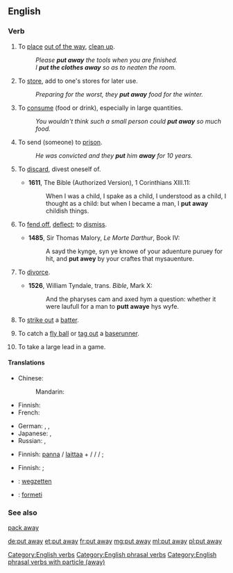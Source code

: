 {{also|putaway}}
==English==

===Verb===
{{head|en|verb|head=[[put]] [[away]]}}

# {{context|transitive|lang=en}} To [[place]] [[out of the way]], [[clean up]].
#: ''Please '''put away''' the tools when you are finished.''
#: ''I '''put the clothes away''' so as to neaten the room.''
# {{context|transitive|lang=en}} To [[store]], add to one's stores for later use.
#: ''Preparing for the worst, they '''put away''' food for the winter.''
# {{context|transitive|colloquial|lang=en}} To [[consume]] (food or drink), especially in large quantities.
#: ''You wouldn't think such a small person could '''put away''' so much food.''
# {{context|transitive|lang=en}} To send (someone) to [[prison]].
#: ''He was convicted and they '''put''' him '''away''' for 10 years.''
# {{context|transitive|now|_|formal|_|or|_|literary|lang=en}} To [[discard]], divest oneself of.
#* '''1611''', The Bible (Authorized Version), 1 Corinthians XIII.11:
#*: When I was a child, I spake as a child, I understood as a child, I thought as a child: but when I became a man, I '''put away''' childish things.
# {{context|obsolete|transitive|lang=en}} To [[fend off]], [[deflect]]; to [[dismiss]].
#* '''1485''', Sir Thomas Malory, ''Le Morte Darthur'', Book IV:
#*: A sayd the kynge, syn ye knowe of your aduenture puruey for hit, and '''put awey''' by your craftes that mysauenture.
# {{context|archaic|transitive|lang=en}} To [[divorce]].
#* '''1526''', William Tyndale, trans. ''Bible'', Mark X:
#*: And the pharyses cam and axed hym a question: whether it were laufull for a man to '''putt awaye''' hys wyfe.
# {{context|baseball|lang=en}} To [[strike out]] a [[batter]].
# {{context|baseball|lang=en}} To catch a [[fly ball]] or [[tag out]] a [[baserunner]].
# {{context|baseball|lang=en}} To take a large lead in a game.

====Translations====
{{trans-top|to place out of the way}}
* Chinese:
*: Mandarin: {{t+|cmn|收拾|tr=shōushí|sc=Hani}}
* Finnish: {{t|fi|paikoilleen|alt=panna paikoilleen}}
* French: {{t+|fr|ranger}}
{{trans-mid}}
* German: {{t+|de|wegräumen}}, {{t+|de|weglegen}}, {{t+|de|aufräumen}}
* Japanese: {{t|ja|片付ける|tr=かたづける, katazukeru|sc=Jpan}}, {{t|ja|しまう|tr=shimau|sc=Jpan}}
* Russian: {{t+|ru|убирать|tr=ubirátʹ|sc=Cyrl}} {{impf}}, {{t+|ru|убрать|tr=ubrátʹ|sc=Cyrl}} {{pf.}}
{{trans-bottom}}

{{trans-top|to store for later use}}
* Finnish: [[panna#Finnish|panna]] / [[laittaa#Finnish|laittaa]] + {{t|fi|talteen}} / {{t|fi|syrjään}} / {{t|fi|sivuun}} / {{t|fi|säästöön}} {{qualifier|any combination will do}}; {{t+|fi|säästää}}
{{trans-mid}}
{{trans-bottom}}

{{trans-top|to consume in large quantities}}
* Finnish: {{t+|fi|ahmia}}; {{t+|fi|törsätä}}
{{trans-mid}}
{{trans-bottom}}

{{checktrans-top}}
* {{ttbc|nl}}: [[wegzetten]]
{{trans-mid}}
* {{ttbc|eo}}: [[formeti]]
{{trans-bottom}}

===See also===
[[pack away]]

[[Category:English verbs]]
[[Category:English phrasal verbs]]
[[Category:English phrasal verbs with particle (away)]]

[[de:put away]]
[[et:put away]]
[[fr:put away]]
[[mg:put away]]
[[ml:put away]]
[[pl:put away]]